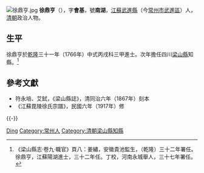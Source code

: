 [[File:徐鼎亨.jpg|thumb]]
'''徐鼎亨'''（{{bd|?||?|}}），字'''會基'''，號'''南湖'''，[[江蘇|江蘇]][[武進縣|武進縣]]（今[[常州市|常州市]][[武進區|武進區]]）人，[[清朝|清朝]]政治人物。

== 生平 ==
徐鼎亨於[[乾隆|乾隆]]三十一年（1766年）中式丙戌科三甲進士。次年擔任四川[[梁山縣|梁山縣]]知縣。<ref>《梁山縣志·卷九·職官》頁八：姜繡，安徽貴池監生，（乾隆）三十二年署任。徐鼎亨，江蘇陽湖進士，三十二年任。丁校，河南永城舉人，三十七年署任。</ref>

==參考文獻==
{{reflist}}
*符永培、艾鉽，《梁山縣誌》，清同治六年（1867年）刻本
*《江蘇毘陵徐氏宗譜》，民國六年（1917年）修

{{-}}
{{start box}}
{{s-off}}
{{s-before|姜繡}}
{{s-title|[[四川|四川]][[梁山縣|梁山縣]][[知縣|知縣]]|<small>乾隆三十二年（1767年）上任</small>}}
{{s-after|丁校}}
{{end box}}

{{乾隆三十一年丙戌科殿試金榜}}

{{Authority control}}

{{DEFAULTSORT:Xu徐}}
[[Category:徐姓|Ding]]
[[Category:常州人|Category:常州人]]
[[Category:清朝梁山縣知縣|Category:清朝梁山縣知縣]]


{{清朝人物小作品}}